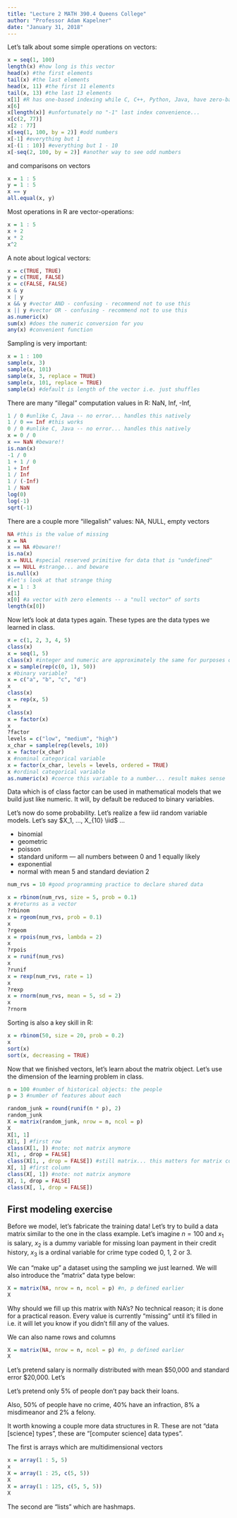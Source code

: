 ```yaml
---
title: "Lecture 2 MATH 390.4 Queens College"
author: "Professor Adam Kapelner"
date: "January 31, 2018"
---
```


Let's talk about some simple operations on vectors:

```r
x = seq(1, 100) 
length(x) #how long is this vector
head(x) #the first elements
tail(x) #the last elements
head(x, 11) #the first 11 elements
tail(x, 13) #the last 13 elements
x[1] #R has one-based indexing while C, C++, Python, Java, have zero-based indexing
x[6]
x[length(x)] #unfortunately no "-1" last index convenience...
x[c(2, 77)]
x[2 : 77]
x[seq(1, 100, by = 2)] #odd numbers
x[-1] #everything but 1
x[-(1 : 10)] #everything but 1 - 10
x[-seq(2, 100, by = 2)] #another way to see odd numbers
```

and comparisons on vectors

```r
x = 1 : 5
y = 1 : 5
x == y
all.equal(x, y)
```

Most operations in R are vector-operations:

```r
x = 1 : 5
x + 2
x * 2
x^2

```


A note about logical vectors:

```r
x = c(TRUE, TRUE)
y = c(TRUE, FALSE)
x = c(FALSE, FALSE)
x & y
x | y
x && y #vector AND - confusing - recommend not to use this
x || y #vector OR - confusing - recommend not to use this
as.numeric(x)
sum(x) #does the numeric conversion for you
any(x) #convenient function
```


Sampling is very important:

```r
x = 1 : 100
sample(x, 3)
sample(x, 101)
sample(x, 3, replace = TRUE)
sample(x, 101, replace = TRUE)
sample(x) #default is length of the vector i.e. just shuffles
```

There are many "illegal" computation values in R: NaN, Inf, -Inf,

```r
1 / 0 #unlike C, Java -- no error... handles this natively
1 / 0 == Inf #this works
0 / 0 #unlike C, Java -- no error... handles this natively
x = 0 / 0
x == NaN #beware!!
is.nan(x)
-1 / 0
1 + 1 / 0
1 + Inf
1 / Inf
1 / (-Inf)
1 / NaN
log(0)
log(-1)
sqrt(-1)
```

There are a couple more "illegalish" values: NA, NULL, empty vectors

```r
NA #this is the value of missing
x = NA
x == NA #beware!!
is.na(x)
x = NULL #special reserved primitive for data that is "undefined"
x == NULL #strange... and beware
is.null(x)
#let's look at that strange thing
x = 1 : 3
x[1]
x[0] #a vector with zero elements -- a "null vector" of sorts
length(x[0])
```

Now let's look at data types again. These types are the data types we learned in class.

```r
x = c(1, 2, 3, 4, 5)
class(x)
x = seq(1, 5)
class(x) #integer and numeric are approximately the same for purposes of this class
x = sample(rep(c(0, 1), 50))
x #binary variable?
x = c("a", "b", "c", "d")
x
class(x)
x = rep(x, 5)
x
class(x)
x = factor(x)
x
?factor
levels = c("low", "medium", "high")
x_char = sample(rep(levels, 10))
x = factor(x_char)
x #nominal categorical variable
x = factor(x_char, levels = levels, ordered = TRUE)
x #ordinal categorical variable
as.numeric(x) #coerce this variable to a number... result makes sense
```

Data which is of class factor can be used in mathematical models that we build just like numeric. It will, by default be reduced to binary variables.

Let's now do some probability. Let's realize a few iid random variable models. Let's say $X_1, ..., X_{10} \iid$ ...

* binomial
* geometric
* poisson
* standard uniform --- all numbers between 0 and 1 equally likely
* exponential
* normal with mean 5 and standard deviation 2

```r
num_rvs = 10 #good programming practice to declare shared data

x = rbinom(num_rvs, size = 5, prob = 0.1)
x #returns as a vector
?rbinom
x = rgeom(num_rvs, prob = 0.1)
x
?rgeom
x = rpois(num_rvs, lambda = 2)
x
?rpois
x = runif(num_rvs)
x
?runif
x = rexp(num_rvs, rate = 1)
x
?rexp
x = rnorm(num_rvs, mean = 5, sd = 2)
x
?rnorm
```

Sorting is also a key skill in R:

```r
x = rbinom(50, size = 20, prob = 0.2)
x
sort(x)
sort(x, decreasing = TRUE)
```

Now that we finished vectors, let's learn about the matrix object. Let's use the dimension of the learning problem in class.

```r
n = 100 #number of historical objects: the people
p = 3 #number of features about each

random_junk = round(runif(n * p), 2)
random_junk
X = matrix(random_junk, nrow = n, ncol = p)
X
X[1, 1]
X[1, ] #first row
class(X[1, ]) #note: not matrix anymore
X[1, , drop = FALSE]
class(X[1, , drop = FALSE]) #still matrix... this matters for matrix computations (coming soon)
X[, 1] #first column
class(X[, 1]) #note: not matrix anymore
X[, 1, drop = FALSE]
class(X[, 1, drop = FALSE])
```


## First modeling exercise

Before we model, let's fabricate the training data! Let's try to build a data matrix similar to the one in the class example. Let's imagine $n = 100$ and $x_1$ is salary, $x_2$ is a dummy variable for missing loan payment in their credit history, $x_3$ is a ordinal variable for crime type coded 0, 1, 2 or 3.

We can "make up" a dataset using the sampling we just learned. We will also introduce the "matrix" data type below:

```r
X = matrix(NA, nrow = n, ncol = p) #n, p defined earlier
X
```

Why should we fill up this matrix with NA's? No technical reason; it is done for a practical reason. Every value is currently "missing" until it's filled in i.e. it will let you know if you didn't fill any of the values.

We can also name rows and columns

```r
X = matrix(NA, nrow = n, ncol = p) #n, p defined earlier
X
```

Let's pretend salary is normally distributed with mean \$50,000 and standard error \$20,000. Let's 


Let's pretend only 5% of people don't pay back their loans. 

Also, 50\% of people have no crime, 40\% have an infraction, 8\% a misdimeanor and 2\% a felony.








It worth knowing a couple more data structures in R. These are not "data [science] types", these are "[computer science] data types". 

The first is arrays which are multidimensional vectors

```r
x = array(1 : 5, 5)
x
X = array(1 : 25, c(5, 5))
X
X = array(1 : 125, c(5, 5, 5))
X
```

The second are "lists" which are hashmaps.

